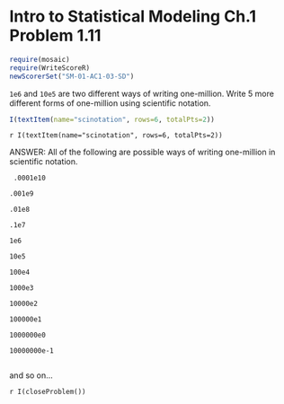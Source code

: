 Intro to Statistical Modeling Ch.1 Problem 1.11
========================================================
```r
require(mosaic)
require(WriteScoreR)
newScorerSet("SM-01-AC1-03-SD")
```
<code>1e6</code> and <code>10e5</code> are two different ways of writing one-million.  Write 5 more different forms of one-million using scientific notation.

```r
I(textItem(name="scinotation", rows=6, totalPts=2))
```

`r I(textItem(name="scinotation", rows=6, totalPts=2))`

<aside>
ANSWER: All of the following are possible ways of writing one-million in scientific notation.

<code>
.0001e10     
.001e9     
.01e8     
.1e7     
1e6     
10e5     
100e4     
1000e3     
10000e2     
100000e1      
1000000e0     
10000000e-1     
</code>

and so on...

</aside>

`r I(closeProblem())`
